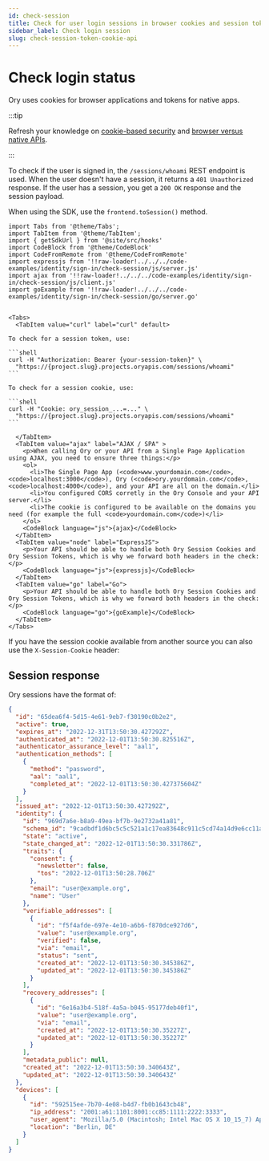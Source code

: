 ```yaml
---
id: check-session
title: Check for user login sessions in browser cookies and session tokens
sidebar_label: Check login session
slug: check-session-token-cookie-api
---
```


# Check login status

Ory uses cookies for browser applications and tokens for native apps.

:::tip

Refresh your knowledge on [cookie-based security](../../security-model.mdx) and
[browser versus native APIs](../native-browser.mdx).

:::

To check if the user is signed in, the `/sessions/whoami` REST endpoint is used. When the user doesn't have a session, it returns
a `401 Unauthorized` response. If the user has a session, you get a `200 OK` response and the session payload.

When using the SDK, use the `frontend.toSession()` method.

````mdx-code-block
import Tabs from '@theme/Tabs';
import TabItem from '@theme/TabItem';
import { getSdkUrl } from '@site/src/hooks'
import CodeBlock from '@theme/CodeBlock'
import CodeFromRemote from '@theme/CodeFromRemote'
import expressjs from '!!raw-loader!../../../code-examples/identity/sign-in/check-session/js/server.js'
import ajax from '!!raw-loader!../../../code-examples/identity/sign-in/check-session/js/client.js'
import goExample from '!!raw-loader!../../../code-examples/identity/sign-in/check-session/go/server.go'


<Tabs>
  <TabItem value="curl" label="curl" default>

To check for a session token, use:

```shell
curl -H "Authorization: Bearer {your-session-token}" \
  "https://{project.slug}.projects.oryapis.com/sessions/whoami"
```

To check for a session cookie, use:

```shell
curl -H "Cookie: ory_session_...=..." \
  "https://{project.slug}.projects.oryapis.com/sessions/whoami"
```

  </TabItem>
  <TabItem value="ajax" label="AJAX / SPA" >
    <p>When calling Ory or your API from a Single Page Application using AJAX, you need to ensure three things:</p>
    <ol>
      <li>The Single Page App (<code>www.yourdomain.com</code>, <code>localhost:3000</code>), Ory (<code>ory.yourdomain.com</code>, <code>localhost:4000</code>), and your API are all on the domain.</li>
      <li>You configured CORS corretly in the Ory Console and your API server.</li>
      <li>The cookie is configured to be available on the domains you need (for example the full <code>yourdomain.com</code>)</li>
    </ol>
    <CodeBlock language="js">{ajax}</CodeBlock>
  </TabItem>
  <TabItem value="node" label="ExpressJS">
    <p>Your API should be able to handle both Ory Session Cookies and Ory Session Tokens, which is why we forward both headers in the check:</p>
    <CodeBlock language="js">{expressjs}</CodeBlock>
  </TabItem>
  <TabItem value="go" label="Go">
    <p>Your API should be able to handle both Ory Session Cookies and Ory Session Tokens, which is why we forward both headers in the check:</p>
    <CodeBlock language="go">{goExample}</CodeBlock>
  </TabItem>
</Tabs>
````

If you have the session cookie available from another source you can also use the `X-Session-Cookie` header:

## Session response

Ory sessions have the format of:

```json
{
  "id": "65dea6f4-5d15-4e61-9eb7-f30190c0b2e2",
  "active": true,
  "expires_at": "2022-12-31T13:50:30.427292Z",
  "authenticated_at": "2022-12-01T13:50:30.825516Z",
  "authenticator_assurance_level": "aal1",
  "authentication_methods": [
    {
      "method": "password",
      "aal": "aal1",
      "completed_at": "2022-12-01T13:50:30.427375604Z"
    }
  ],
  "issued_at": "2022-12-01T13:50:30.427292Z",
  "identity": {
    "id": "969d7a6e-b8a9-49ea-bf7b-9e2732a41a81",
    "schema_id": "9cadbdf1d6bc5c5c521a1c17ea83648c911c5cd74a14d9e6cc11a5790d133339c3524f8a2d35d34f4151d2df10a7b73d19f7bd0f709fd5ace9019e080bbc4df6",
    "state": "active",
    "state_changed_at": "2022-12-01T13:50:30.331786Z",
    "traits": {
      "consent": {
        "newsletter": false,
        "tos": "2022-12-01T13:50:28.706Z"
      },
      "email": "user@example.org",
      "name": "User"
    },
    "verifiable_addresses": [
      {
        "id": "f5f4afde-697e-4e10-a6b6-f870dce927d6",
        "value": "user@example.org",
        "verified": false,
        "via": "email",
        "status": "sent",
        "created_at": "2022-12-01T13:50:30.345386Z",
        "updated_at": "2022-12-01T13:50:30.345386Z"
      }
    ],
    "recovery_addresses": [
      {
        "id": "6e16a3b4-518f-4a5a-b045-95177deb40f1",
        "value": "user@example.org",
        "via": "email",
        "created_at": "2022-12-01T13:50:30.35227Z",
        "updated_at": "2022-12-01T13:50:30.35227Z"
      }
    ],
    "metadata_public": null,
    "created_at": "2022-12-01T13:50:30.340643Z",
    "updated_at": "2022-12-01T13:50:30.340643Z"
  },
  "devices": [
    {
      "id": "592515ee-7b70-4e08-b4d7-fb0b1643cb48",
      "ip_address": "2001:a61:1101:8001:cc85:1111:2222:3333",
      "user_agent": "Mozilla/5.0 (Macintosh; Intel Mac OS X 10_15_7) AppleWebKit/537.36 (KHTML, like Gecko) Chrome/107.0.0.0 Safari/537.36",
      "location": "Berlin, DE"
    }
  ]
}
```
